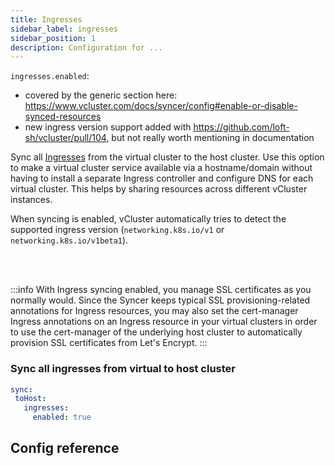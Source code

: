 ```yaml
---
title: Ingresses
sidebar_label: ingresses
sidebar_position: 1
description: Configuration for ...
---
```



`ingresses.enabled`:
- covered by the generic section here: https://www.vcluster.com/docs/syncer/config#enable-or-disable-synced-resources
- new ingress version support added with https://github.com/loft-sh/vcluster/pull/104, but not really worth mentioning in documentation

Sync all [Ingresses](https://kubernetes.io/docs/concepts/services-networking/ingress/) from the virtual cluster to the host cluster. Use this option to make a virtual cluster service available via a hostname/domain without having to install a separate Ingress controller and configure DNS for each virtual cluster. This helps by sharing resources across different vCluster instances.

When syncing is enabled, vCluster automatically tries to detect the supported ingress version (`networking.k8s.io/v1` or `networking.k8s.io/v1beta1`).

<br></br>

:::info
With Ingress syncing enabled, you manage SSL certificates as you normally would. Since the Syncer keeps typical SSL provisioning-related annotations for Ingress resources, you may also set the cert-manager Ingress annotations on an Ingress resource in your virtual clusters in order to use the cert-manager of the underlying host cluster to automatically provision SSL certificates from Let's Encrypt.
:::

### Sync all ingresses from virtual to host cluster
```YAML
sync:
 toHost:
   ingresses:
     enabled: true
```

## Config reference

<EnableSwitch/>
